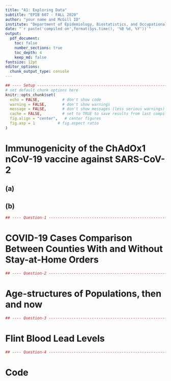 ```yaml
---
title: "A1: Exploring Data"
subtitle: "EPIB 607 - FALL 2020"
author: "your name and McGill ID"
institute: "Department of Epidemiology, Biostatistics, and Occupational Health, McGill University"
date: "`r paste('compiled on',format(Sys.time(), '%B %d, %Y'))`"
output:
  pdf_document:
    toc: false
    number_sections: true
    toc_depth: 4
    keep_md: false
fontsize: 12pt
editor_options: 
  chunk_output_type: console
---
```



```r
## ---- Setup ------------------------------------------------------------------
# set default chunk options here
knitr::opts_chunk$set(
  echo = FALSE,          # don't show code
  warning = FALSE,       # don't show warnings
  message = FALSE,       # don't show messages (less serious warnings)
  cache = FALSE,         # set to TRUE to save results from last compilation
  fig.align = "center",   # center figures
  fig.asp = 1          # fig.aspect ratio
)
```


# Immunogenicity of the ChAdOx1 nCoV-19 vaccine against SARS-CoV-2

## (a)


## (b)

```r
## ---- Question-1 ------------------------------------------------------------

```

\newpage

# COVID-19 Cases Comparison Between Counties With and Without Stay-at-Home Orders

```r
## ---- Question-2 ------------------------------------------------------------

```

\newpage

# Age-structures of Populations, then and now

```r
## ---- Question-3 ------------------------------------------------------------

```

\newpage


# Flint Blood Lead Levels


```r
## ---- Question-4 ------------------------------------------------------------

```


\newpage


# Code {-}

```r

```

